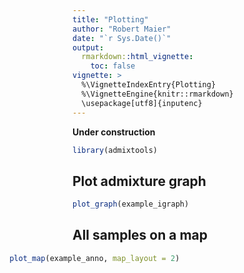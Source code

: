 ```yaml
---
title: "Plotting"
author: "Robert Maier"
date: "`r Sys.Date()`"
output:
  rmarkdown::html_vignette:
    toc: false
vignette: >
  %\VignetteIndexEntry{Plotting}
  %\VignetteEngine{knitr::rmarkdown}
  \usepackage[utf8]{inputenc}
---
```


<style>
  #tocnav {
    display: none;
  }
</style>
  
**Under construction**

```r
library(admixtools)
```


## Plot admixture graph

```r
plot_graph(example_igraph)
```


<!-- ## Admixture graph on a map -->


<!-- ```{r, fig.height = 7, fig.align='center'} -->
<!-- plot_graph_map(example_igraph, example_anno) -->
<!-- ``` -->


## All samples on a map

<div class="bla">
<style>
.bla {
    margin-left: -20%;
    margin-right: -20%;
}
</style>
```r
plot_map(example_anno, map_layout = 2)
```
</div>











